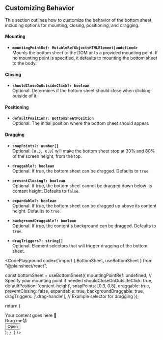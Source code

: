 
## Customizing Behavior

This section outlines how to customize the behavior of the bottom sheet, including options for mounting, closing, positioning, and dragging.

#### Mounting

- **`mountingPointRef: MutableRefObject<HTMLElement|undefined>`**  
  Mounts the bottom sheet to the DOM or to a provided mounting point. If no mounting point is specified, it defaults to mounting the bottom sheet to the body.

#### Closing

- **`shouldCloseOnOutsideClick?: boolean`**  
  Optional. Determines if the bottom sheet should close when clicking outside of it.

#### Positioning

- **`defaultPosition?: BottomSheetPosition`**  
  Optional. The initial position where the bottom sheet should appear.

#### Dragging

- **`snapPoints?: number[]`**  
  Optional. `[0.3, 0.8]` will make the bottom sheet stop at 30% and 80% of the screen height, from the top.

- **`draggable?: boolean`**  
  Optional. If true, the bottom sheet can be dragged. Defaults to `true`.

- **`preventClosing?: boolean`**  
  Optional. If true, the bottom sheet cannot be dragged down below its content height. Defaults to `false`.

- **`expandable?: boolean`**  
  Optional. If true, the bottom sheet can be dragged up above its content height. Defaults to `true`.

- **`backgroundDraggable?: boolean`**  
  Optional. If true, the content's background can be dragged. Defaults to `true`.

- **`dragTriggers?: string[]`**  
  Optional. Element selectors that will trigger dragging of the bottom sheet.

<CodePlayground
  code={`import { BottomSheet, useBottomSheet } from "@plainsheet/react";

  const bottomSheet = useBottomSheet({
    mountingPointRef: undefined, // Specify your mounting point if needed
    shouldCloseOnOutsideClick: true,
    defaultPosition: 'content-height',
    snapPoints: [0.3, 0.8],
    draggable: true,
    preventClosing: false,
    expandable: true,
    backgroundDraggable: true,
    dragTriggers: ['.drag-handle'], // Example selector for dragging
  });

return (

<div style={{ textAlign: "center", marginTop: "2rem" }}>
  <BottomSheet {...bottomSheet.props}>
    Your content goes here 🦭
    <div className="drag-handle">Drag me😈</div>
  </BottomSheet>
  <button onClick={bottomSheet.open}>Open</button>
</div>
); } `} />
